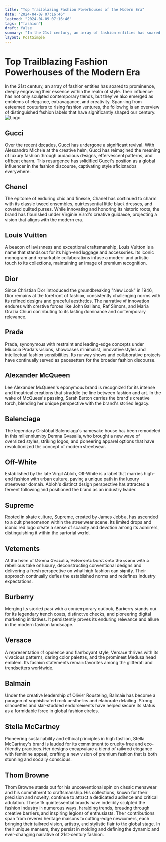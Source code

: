 ```yaml
---
title: "Top Trailblazing Fashion Powerhouses of the Modern Era"
date: "2024-04-09 07:16:46"
lastmod: "2024-04-09 07:16:46"
tags: ["fashion"]
draft: false
summary: "In the 21st century, an array of fashion entities has soared to prominence, deeply engraving their essence within the realm of style. Their influence has not only sculpted contemporary trends, but they've also emerged as emblems of elegance, extravagance, and creativity. Spanning from esteemed couturiers to rising fashion ventures, the following is an overview of distinguished fashion labels that have significantly shaped our century."
layout: PostSimple
---
```

# Top Trailblazing Fashion Powerhouses of the Modern Era
In the 21st century, an array of fashion entities has soared to prominence, deeply engraving their essence within the realm of style. Their influence has not only sculpted contemporary trends, but they've also emerged as emblems of elegance, extravagance, and creativity. Spanning from esteemed couturiers to rising fashion ventures, the following is an overview of distinguished fashion labels that have significantly shaped our century.
<img alt="Logo" src="https://cdn.seniorsselection.com/src_image/040309eab59c5fe9aa1243ef96538708.webp"/>
## Gucci
Over the recent decades, Gucci has undergone a significant revival. With Alessandro Michele at the creative helm, Gucci has reimagined the meaning of luxury fashion through audacious designs, effervescent patterns, and offbeat charm. This resurgence has solidified Gucci's position as a global influencer in the fashion discourse, captivating style aficionados everywhere.
## Chanel
The epitome of enduring chic and finesse, Chanel has continued to charm with its classic tweed ensembles, quintessential little black dresses, and coveted quilted purses. While innovating and honoring its historic roots, the brand has flourished under Virginie Viard's creative guidance, projecting a vision that aligns with the modern era.
## Louis Vuitton
A beacon of lavishness and exceptional craftsmanship, Louis Vuitton is a name that stands out for its high-end luggage and accessories. Its iconic monogram and remarkable collaborations infuse a modern and artistic touch to its collections, maintaining an image of premium recognition.
## Dior
Since Christian Dior introduced the groundbreaking "New Look" in 1946, Dior remains at the forefront of fashion, consistently challenging norms with its refined designs and graceful aesthetics. The narrative of innovation endures with creative forces like John Galliano, Raf Simons, and Maria Grazia Chiuri contributing to its lasting dominance and contemporary relevance.
## Prada
Prada, synonymous with restraint and leading-edge concepts under Miuccia Prada's visions, showcases minimalist, innovative styles and intellectual fashion sensibilities. Its runway shows and collaborative projects have continually served as pacesetters for the broader fashion discourse.
## Alexander McQueen
Lee Alexander McQueen's eponymous brand is recognized for its intense and theatrical creations that straddle the line between fashion and art. In the wake of McQueen's passing, Sarah Burton carries the brand's creative torch, blending her unique perspective with the brand's storied legacy.
## Balenciaga
The legendary Cristóbal Balenciaga's namesake house has been remodeled in this millennium by Demna Gvasalia, who brought a new wave of oversized styles, striking logos, and pioneering apparel options that have revolutionized the concept of modern streetwear.
## Off-White
Established by the late Virgil Abloh, Off-White is a label that marries high-end fashion with urban culture, paving a unique path in the luxury streetwear domain. Abloh's distinct design perspective has attracted a fervent following and positioned the brand as an industry leader.
## Supreme
Rooted in skate culture, Supreme, created by James Jebbia, has ascended to a cult phenomenon within the streetwear scene. Its limited drops and iconic red logo create a sense of scarcity and devotion among its admirers, distinguishing it within the sartorial world.
## Vetements
At the helm of Demna Gvasalia, Vetements burst onto the scene with a rebellious take on luxury, deconstructing conventional designs and delivering a fresh perspective on what high fashion can signify. Their approach continually defies the established norms and redefines industry expectations.
## Burberry
Merging its storied past with a contemporary outlook, Burberry stands out for its legendary trench coats, distinctive checks, and pioneering digital marketing initiatives. It persistently proves its enduring relevance and allure in the modern fashion landscape.
## Versace
A representation of opulence and flamboyant style, Versace thrives with its vivacious patterns, daring color palettes, and the prominent Medusa head emblem. Its fashion statements remain favorites among the glitterati and trendsetters worldwide.
## Balmain
Under the creative leadership of Olivier Rousteing, Balmain has become a paragon of sophisticated rock aesthetics and elaborate detailing. Strong silhouettes and star-studded endorsements have helped secure its status as a formidable force in global fashion circles.
## Stella McCartney
Pioneering sustainability and ethical principles in high fashion, Stella McCartney's brand is lauded for its commitment to cruelty-free and eco-friendly practices. Her designs encapsulate a blend of tailored elegance with feminine appeal, crafting a new vision of premium fashion that is both stunning and socially conscious.
## Thom Browne
Thom Browne stands out for his unconventional spin on classic menswear and his commitment to craftsmanship. His collections, known for their precision and novelty, continue to attract a dedicated audience and critical adulation.
These 15 quintessential brands have indelibly sculpted the fashion industry in numerous ways, heralding trends, breaking through creative barriers, and inspiring legions of enthusiasts. Their contributions span from revered heritage maisons to cutting-edge newcomers, each bringing their tailored vision, artistry, and stylistic flair to the global stage. In their unique manners, they persist in molding and defining the dynamic and ever-changing narrative of 21st-century fashion.
        